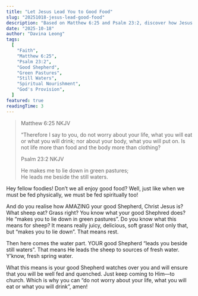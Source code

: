 ```yaml
---
title: "Let Jesus Lead You to Good Food"
slug: "20251018-jesus-lead-good-food"
description: "Based on Matthew 6:25 and Psalm 23:2, discover how Jesus as our Good Shepherd provides the best spiritual nourishment. Learn how He leads us to green pastures and still waters, ensuring we are well-fed and refreshed spiritually."
date: "2025-10-18"
author: "Davina Leong"
tags:
  [
    "Faith",
    "Matthew 6:25",
    "Psalm 23:2",
    "Good Shepherd",
    "Green Pastures",
    "Still Waters",
    "Spiritual Nourishment",
    "God's Provision",
  ]
featured: true
readingTime: 3
---
```


> Matthew 6:25 NKJV
>
> “Therefore I say to you, do not worry about your life, what you will eat or what you will drink; nor about your body, what you will put on. Is not life more than food and the body more than clothing?
>
> Psalm 23:2 NKJV
>
> He makes me to lie down in green pastures;<br/>
> He leads me beside the still waters.

Hey fellow foodies! Don’t we all enjoy good food? Well, just like when we must be fed physically, we must be fed spiritually too!

And do you realise how AMAZING your good Shepherd, Christ Jesus is? What sheep eat? Grass right? You know what your good Shephred does? He “makes you to lie down in green pastures”. Do you know what this means for sheep? It means really juicy, delicious, soft grass! Not only that, but “makes you to lie down”. That means rest.

Then here comes the water part. YOUR good Shepherd “leads you beside still waters”. That means He leads the sheep to sources of fresh water. Y’know, fresh spring water.

What this means is your good Shepherd watches over you and will ensure that you will be well fed and quenched. Just keep coming to Him—to church. Which is why you can “do not worry about your life, what you will eat or what you will drink”, amen!
